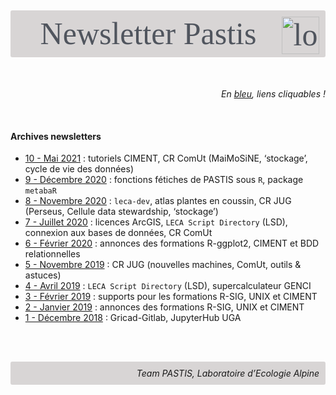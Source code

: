 
<style>
@import url('https://fonts.googleapis.com/css?family=Londrina+Solid:200,300|Medula+One');
header {
   font-family: 'Londrina Solid', cursive;
   font-weight: 300;
   font-size: 50px;
   line-height: 1.1;
   background-color: #d8d5d5;
   padding: 10px;
   margin-bottom: 50px;
   border-radius: 3px;
   color: #50555e;
}
h2 {
   background-color: #d8d5d5;
   padding: 10px;
   border-radius: 3px;
}
footer {
   background-color: #d8d5d5;
   padding: 10px;
   border-radius: 3px;
   text-align: right;
}
</style>

<br/>

<header>Newsletter Pastis<img src="images/leca-logo_image_2.jpg" alt="logo" width="60px" align="right"/></header>

<div style="text-align:right;">*En [bleu](), liens cliquables !*</div>
<br/>


#### Archives newsletters


+ [10 - Mai 2021](https://leca-dev.github.io/newsletters/NEWSLETTER_LECA_10_2021-05.html) : tutoriels CIMENT, CR ComUt (MaiMoSiNE, 'stockage', cycle de vie des données)
+ [9 - Décembre 2020](https://leca-dev.github.io/newsletters/NEWSLETTER_LECA_9_2020-12.html) : fonctions fétiches de PASTIS sous `R`, package `metabaR`
+ [8 - Novembre 2020](https://leca-dev.github.io/newsletters/NEWSLETTER_LECA_8_2020-11.html) : `leca-dev`, atlas plantes en coussin, CR JUG (Perseus, Cellule data stewardship, 'stockage')
+ [7 - Juillet 2020](https://leca-dev.github.io/newsletters/NEWSLETTER_LECA_7_2020-07.html) : licences ArcGIS, `LECA Script Directory` (LSD), connexion aux bases de données, CR ComUt
+ [6 - Février 2020](https://leca-dev.github.io/newsletters/NEWSLETTER_LECA_6_2020-02.html) : annonces des formations R-ggplot2, CIMENT et BDD relationnelles
+ [5 - Novembre 2019](https://leca-dev.github.io/newsletters/NEWSLETTER_LECA_5_2019-11.html) : CR JUG (nouvelles machines, ComUt, outils & astuces)
+ [4 - Avril 2019](https://leca-dev.github.io/newsletters/NEWSLETTER_LECA_4_2019-04.html) : `LECA Script Directory` (LSD), supercalculateur GENCI
+ [3 - Février 2019](https://leca-dev.github.io/newsletters/NEWSLETTER_LECA_3_2019-02.html) : supports pour les formations R-SIG, UNIX et CIMENT
+ [2 - Janvier 2019](https://leca-dev.github.io/newsletters/NEWSLETTER_LECA_2_2019-01.html) : annonces des formations R-SIG, UNIX et CIMENT
+ [1 - Décembre 2018](https://leca-dev.github.io/newsletters/NEWSLETTER_LECA_1_2018-12.html) : Gricad-Gitlab, JupyterHub UGA



<br/><br/>

<footer>*Team PASTIS, Laboratoire d'Ecologie Alpine*</footer>

<br/><br/>
